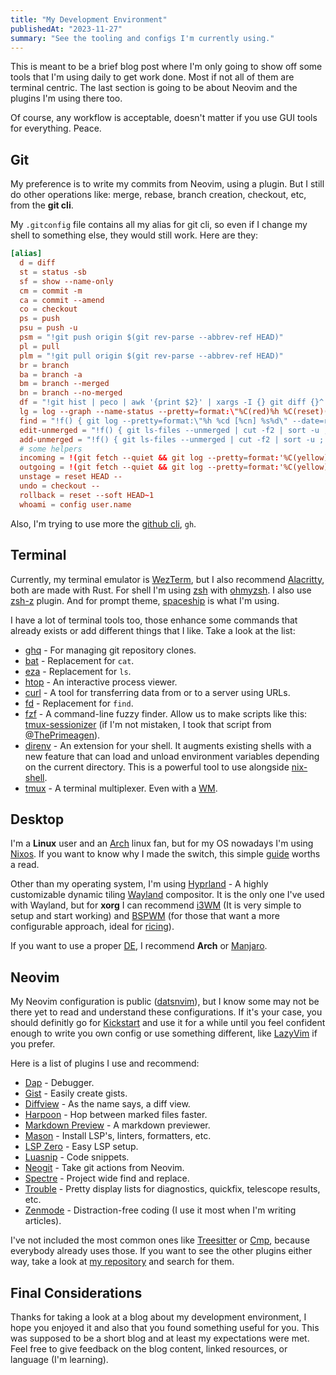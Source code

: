 ```yaml
---
title: "My Development Environment"
publishedAt: "2023-11-27"
summary: "See the tooling and configs I'm currently using."
---
```


This is meant to be a brief blog post where I'm only going to show off some tools that I'm using daily to get work done. Most if not all of them are terminal centric. The last section is going to be about Neovim and the plugins I'm using there too.

Of course, any workflow is acceptable, doesn't matter if you use GUI tools for everything. Peace.

## Git

My preference is to write my commits from Neovim, using a plugin. But I still do other operations like: merge, rebase, branch creation, checkout, etc, from the **git cli**.

My `.gitconfig` file contains all my alias for git cli, so even if I change my shell to something else, they would still work. Here are they:

```toml
[alias]
  d = diff
  st = status -sb
  sf = show --name-only
  cm = commit -m
  ca = commit --amend
  co = checkout
  ps = push
  psu = push -u
  psm = "!git push origin $(git rev-parse --abbrev-ref HEAD)"
  pl = pull
  plm = "!git pull origin $(git rev-parse --abbrev-ref HEAD)"
  br = branch
  ba = branch -a
  bm = branch --merged
  bn = branch --no-merged
  df = "!git hist | peco | awk '{print $2}' | xargs -I {} git diff {}^ {}"
  lg = log --graph --name-status --pretty=format:\"%C(red)%h %C(reset)(%cd) %C(green)%an %Creset%s %C(yellow)%d%Creset\" --date=relative
  find = "!f() { git log --pretty=format:\"%h %cd [%cn] %s%d\" --date=relative -S'pretty' -S\"$@\" | peco | awk '{print $1}' | xargs -I {} git diff {}^ {}; }; f"
  edit-unmerged = "!f() { git ls-files --unmerged | cut -f2 | sort -u ; }; vim `f`"
  add-unmerged = "!f() { git ls-files --unmerged | cut -f2 | sort -u ; }; git add `f`"
  # some helpers
  incoming = !(git fetch --quiet && git log --pretty=format:'%C(yellow)%h %C(white)- %C(red)%an %C(white)- %C(cyan)%d%Creset %s %C(white)- %ar%Creset' ..@{u})
  outgoing = !(git fetch --quiet && git log --pretty=format:'%C(yellow)%h %C(white)- %C(red)%an %C(white)- %C(cyan)%d%Creset %s %C(white)- %ar%Creset' @{u}..)
  unstage = reset HEAD --
  undo = checkout --
  rollback = reset --soft HEAD~1
  whoami = config user.name
```

Also, I'm trying to use more the [github cli](https://cli.github.com/), `gh`.

## Terminal

Currently, my terminal emulator is [WezTerm](https://wezfurlong.org/wezterm/index.html), but I also recommend [Alacritty](https://alacritty.org/), both are made with Rust. For shell I'm using [zsh](https://www.zsh.org/) with [ohmyzsh](https://ohmyz.sh/). I also use [zsh-z](https://github.com/agkozak/zsh-z) plugin. And for prompt theme, [spaceship](https://github.com/spaceship-prompt/spaceship-prompt) is what I'm using.

I have a lot of terminal tools too, those enhance some commands that already exists or add different things that I like. Take a look at the list:

- [ghq](https://github.com/x-motemen/ghq) - For managing git repository clones.
- [bat](https://github.com/sharkdp/bat) - Replacement for `cat`.
- [eza](https://github.com/eza-community/eza) - Replacement for `ls`.
- [htop](https://htop.dev/) - An interactive process viewer.
- [curl](https://curl.se/docs/manpage.html) - A tool for transferring data from or to a server using URLs.
- [fd](https://github.com/sharkdp/fd) - Replacement for `find`.
- [fzf](https://github.com/junegunn/fzf) - A command-line fuzzy finder. Allow us to make scripts like this: [tmux-sessionizer](https://github.com/datsfilipe/unix-scripts/blob/main/tmux-sessionizer) (if I'm not mistaken, I took that script from [@ThePrimeagen](https://twitter.com/ThePrimeagen)).
- [direnv](https://direnv.net/) - An extension for your shell. It augments existing shells with a new feature that can load and unload environment variables depending on the current directory. This is a powerful tool to use alongside [nix-shell](https://nixos.org/manual/nix/stable/command-ref/nix-shell.html).
- [tmux](https://github.com/tmux/tmux) - A terminal multiplexer. Even with a [WM](https://wiki.archlinux.org/title/Window_manager).

## Desktop

I'm a **Linux** user and an [Arch](https://archlinux.org/) linux fan, but for my OS nowadays I'm using [Nixos](https://nixos.org/). If you want to know why I made the switch, this simple [guide](https://nixos.org/guides/how-nix-works.html) worths a read.

Other than my operating system, I'm using [Hyprland](https://hyprland.org/) - A highly customizable dynamic tiling [Wayland](https://wayland.freedesktop.org/) compositor. It is the only one I've used with Wayland, but for **xorg** I can recommend [i3WM](https://i3wm.org/) (It is very simple to setup and start working) and [BSPWM](https://github.com/baskerville/bspwm) (for those that want a more configurable approach, ideal for [ricing](https://jie-fang.github.io/blog/basics-of-ricing)).

If you want to use a proper [DE](https://wiki.archlinux.org/title/Desktop_environment), I recommend **Arch** or [Manjaro](https://manjaro.org/).

## Neovim

My Neovim configuration is public ([datsnvim](https://github.com/datsfilipe/datsnvim)), but I know some may not be there yet to read and understand these configurations. If it's your case, you should definitly go for [Kickstart](https://github.com/nvim-lua/kickstart.nvim) and use it for a while until you feel confident enough to write you own config or use something different, like [LazyVim](https://www.lazyvim.org) if you prefer.

Here is a list of plugins I use and recommend:

- [Dap](https://github.com/mfussenegger/nvim-dap) - Debugger.
- [Gist](https://github.com/rawnly/gist.nvim) - Easily create gists.
- [Diffview](https://github.com/sindrets/diffview.nvim) - As the name says, a diff view.
- [Harpoon](https://github.com/ThePrimeagen/harpoon) - Hop between marked files faster.
- [Markdown Preview](https://github.com/iamcco/markdown-preview.nvim) - A markdown previewer.
- [Mason](https://github.com/williamboman/mason.nvim) - Install LSP's, linters, formatters, etc.
- [LSP Zero](https://github.com/VonHeikemen/lsp-zero.nvim) - Easy LSP setup.
- [Luasnip](https://github.com/L3MON4D3/LuaSnip) - Code snippets.
- [Neogit](https://github.com/NeogitOrg/neogit) - Take git actions from Neovim.
- [Spectre](https://github.com/nvim-pack/nvim-spectre) - Project wide find and replace.
- [Trouble](https://github.com/folke/trouble.nvim) - Pretty display lists for diagnostics, quickfix, telescope results, etc.
- [Zenmode](https://github.com/folke/zen-mode.nvim) - Distraction-free coding (I use it most when I'm writing articles).

I've not included the most common ones like [Treesitter](https://github.com/nvim-treesitter/nvim-treesitter) or [Cmp](https://github.com/hrsh7th/nvim-cmp), because everybody already uses those. If you want to see the other plugins either way, take a look at [my repository](https://github.com/datsfilipe/datsnvim/tree/main/lua/plugins) and search for them.

## Final Considerations

Thanks for taking a look at a blog about my development environment, I hope you enjoyed it and also that you found something useful for you. This was supposed to be a short blog and at least my expectations were met. Feel free to give feedback on the blog content, linked resources, or language (I'm learning).
